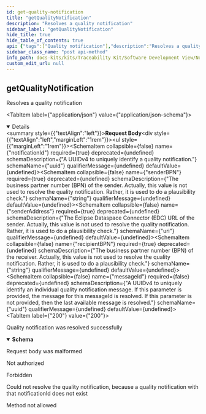 ```yaml
---
id: get-quality-notification
title: "getQualityNotification"
description: "Resolves a quality notification"
sidebar_label: "getQualityNotification"
hide_title: true
hide_table_of_contents: true
api: {"tags":["Quality notification"],"description":"Resolves a quality notification","operationId":"getQualityNotification","requestBody":{"content":{"application/json":{"schema":{"type":"object","required":["notificationId","senderBPN","senderAddress","recipientBPN"],"properties":{"notificationId":{"type":"string","format":"uuid","example":"a7954026-3aff-4b6c-92bf-04671ef2fa46","description":"A UUIDv4 to uniquely identify a quality notification."},"senderBPN":{"type":"string","example":"BPNL00000003BW3S","description":"The business partner number (BPN) of the sender. Actually, this value is not used to resolve the quality notification. Rather, it is used to do a plausibility check."},"senderAddress":{"type":"string","format":"uri","example":"https://edc.company-xyz.io/BPNL00000003BW3S","description":"The Eclipse Dataspace Connector (EDC) URL of the sender. Actually, this value is not used to resolve the quality notification. Rather, it is used to do a plausibility check."},"recipientBPN":{"type":"string","example":"BPNL00000003BV4H","description":"The business partner number (BPN) of the receiver. Actually, this value is not used to resolve the quality notification. Rather, it is used to do a plausibility check."},"messageId":{"type":"string","format":"uuid","example":"c2801472-5f87-41a7-9a25-b0939c4e0dff","description":"A UUIDv4 to uniquely identify an individual quality notification message. If this parameter is provided, the message for this messageId is resolved. If this parameter is not provided, then the last available message is resolved."}}}}}},"responses":{"200":{"description":"Quality notification was resolved successfully","content":{"application/json":{"schema":{"type":"object","required":["notificationId","senderBPN","senderAddress","recipientBPN","severity","status","messageId"],"properties":{"notificationId":{"type":"string","format":"uuid","example":"a7954026-3aff-4b6c-92bf-04671ef2fa46","description":"A UUIDv4 to uniquely identify a quality notification."},"senderBPN":{"type":"string","example":"BPNL00000003BW3S","description":"The business partner number (BPN) of the sender."},"senderAddress":{"type":"string","format":"uri","example":"https://edc.company-xyz.io/BPNL00000003BW3S","description":"The Eclipse Dataspace Connector (EDC) URL of the sender."},"recipientBPN":{"type":"string","example":"BPNL00000003BV4H","description":"The business partner number (BPN) of the receiver."},"severity":{"type":"string","enum":["MINOR","MAJOR","CRITICAL","LIFE-THREATENING"],"example":"CRITICAL","description":"The severity of the quality notification describes its criticality."},"status":{"type":"string","enum":["CREATED","SENT","RECEIVED","ACKNOWLEDGED","ACCEPTED","DECLINED","CLOSED"],"example":"SENT","description":"The status of the quality notification."},"targetDate":{"type":"string","format":"date-time","example":"2022-07-28T14:41:13.214Z","description":"The date and time when a processing of the notification is expected by the sender."},"messageId":{"type":"string","format":"uuid","example":"c2801472-5f87-41a7-9a25-b0939c4e0dff","description":"A UUIDv4 to uniquely identify an individual quality notification message."}}}}}},"400":{"description":"Request body was malformed"},"401":{"description":"Not authorized"},"403":{"description":"Forbidden"},"404":{"description":"Could not resolve the quality notification, because a quality notification with that notificationId does not exist"},"405":{"description":"Method not allowed"}},"method":"post","path":"/qualitynotifications/resolve","servers":[{"url":"/"}],"jsonRequestBodyExample":{"notificationId":"a7954026-3aff-4b6c-92bf-04671ef2fa46","senderBPN":"BPNL00000003BW3S","senderAddress":"https://edc.company-xyz.io/BPNL00000003BW3S","recipientBPN":"BPNL00000003BV4H","messageId":"c2801472-5f87-41a7-9a25-b0939c4e0dff"},"info":{"title":"Notification API","description":"Notification API","license":{"name":"Apache License v2.0","url":"http://apache.org/v2"},"version":"1.1.0"},"postman":{"name":"get Quality Notification","description":{"content":"Resolves a quality notification","type":"text/plain"},"url":{"path":["qualitynotifications","resolve"],"host":["{{baseUrl}}"],"query":[],"variable":[]},"header":[{"key":"Content-Type","value":"application/json"},{"key":"Accept","value":"application/json"}],"method":"POST","body":{"mode":"raw","raw":"\"\"","options":{"raw":{"language":"json"}}}}}
sidebar_class_name: "post api-method"
info_path: docs-kits/kits/Traceability Kit/Software Development View/Notification API/v1.1.0 - mandatory/notification-api
custom_edit_url: null
---
```



## getQualityNotification



Resolves a quality notification

<MimeTabs><TabItem label={"application/json"} value={"application/json-schema"}><details style={{}} data-collapsed={false} open={true}><summary style={{"textAlign":"left"}}><strong>Request Body</strong></summary><div style={{"textAlign":"left","marginLeft":"1rem"}}></div><ul style={{"marginLeft":"1rem"}}><SchemaItem collapsible={false} name={"notificationId"} required={true} deprecated={undefined} schemaDescription={"A UUIDv4 to uniquely identify a quality notification."} schemaName={"uuid"} qualifierMessage={undefined} defaultValue={undefined}></SchemaItem><SchemaItem collapsible={false} name={"senderBPN"} required={true} deprecated={undefined} schemaDescription={"The business partner number (BPN) of the sender. Actually, this value is not used to resolve the quality notification. Rather, it is used to do a plausibility check."} schemaName={"string"} qualifierMessage={undefined} defaultValue={undefined}></SchemaItem><SchemaItem collapsible={false} name={"senderAddress"} required={true} deprecated={undefined} schemaDescription={"The Eclipse Dataspace Connector (EDC) URL of the sender. Actually, this value is not used to resolve the quality notification. Rather, it is used to do a plausibility check."} schemaName={"uri"} qualifierMessage={undefined} defaultValue={undefined}></SchemaItem><SchemaItem collapsible={false} name={"recipientBPN"} required={true} deprecated={undefined} schemaDescription={"The business partner number (BPN) of the receiver. Actually, this value is not used to resolve the quality notification. Rather, it is used to do a plausibility check."} schemaName={"string"} qualifierMessage={undefined} defaultValue={undefined}></SchemaItem><SchemaItem collapsible={false} name={"messageId"} required={false} deprecated={undefined} schemaDescription={"A UUIDv4 to uniquely identify an individual quality notification message. If this parameter is provided, the message for this messageId is resolved. If this parameter is not provided, then the last available message is resolved."} schemaName={"uuid"} qualifierMessage={undefined} defaultValue={undefined}></SchemaItem></ul></details></TabItem></MimeTabs><div><ApiTabs><TabItem label={"200"} value={"200"}><div>

Quality notification was resolved successfully

</div><div><MimeTabs schemaType={"response"}><TabItem label={"application/json"} value={"application/json"}><SchemaTabs><TabItem label={"Schema"} value={"Schema"}><details style={{}} data-collapsed={false} open={true}><summary style={{"textAlign":"left"}}><strong>Schema</strong></summary><div style={{"textAlign":"left","marginLeft":"1rem"}}></div><ul style={{"marginLeft":"1rem"}}><SchemaItem collapsible={false} name={"notificationId"} required={false} deprecated={undefined} schemaDescription={"A UUIDv4 to uniquely identify a quality notification."} schemaName={"uuid"} qualifierMessage={undefined} defaultValue={undefined}></SchemaItem><SchemaItem collapsible={false} name={"senderBPN"} required={false} deprecated={undefined} schemaDescription={"The business partner number (BPN) of the sender."} schemaName={"string"} qualifierMessage={undefined} defaultValue={undefined}></SchemaItem><SchemaItem collapsible={false} name={"senderAddress"} required={false} deprecated={undefined} schemaDescription={"The Eclipse Dataspace Connector (EDC) URL of the sender."} schemaName={"uri"} qualifierMessage={undefined} defaultValue={undefined}></SchemaItem><SchemaItem collapsible={false} name={"recipientBPN"} required={false} deprecated={undefined} schemaDescription={"The business partner number (BPN) of the receiver."} schemaName={"string"} qualifierMessage={undefined} defaultValue={undefined}></SchemaItem><SchemaItem collapsible={false} name={"severity"} required={false} deprecated={undefined} schemaDescription={"The severity of the quality notification describes its criticality."} schemaName={"string"} qualifierMessage={"**Possible values:** [`MINOR`, `MAJOR`, `CRITICAL`, `LIFE-THREATENING`]"} defaultValue={undefined}></SchemaItem><SchemaItem collapsible={false} name={"status"} required={false} deprecated={undefined} schemaDescription={"The status of the quality notification."} schemaName={"string"} qualifierMessage={"**Possible values:** [`CREATED`, `SENT`, `RECEIVED`, `ACKNOWLEDGED`, `ACCEPTED`, `DECLINED`, `CLOSED`]"} defaultValue={undefined}></SchemaItem><SchemaItem collapsible={false} name={"targetDate"} required={false} deprecated={undefined} schemaDescription={"The date and time when a processing of the notification is expected by the sender."} schemaName={"date-time"} qualifierMessage={undefined} defaultValue={undefined}></SchemaItem><SchemaItem collapsible={false} name={"messageId"} required={false} deprecated={undefined} schemaDescription={"A UUIDv4 to uniquely identify an individual quality notification message."} schemaName={"uuid"} qualifierMessage={undefined} defaultValue={undefined}></SchemaItem></ul></details></TabItem><TabItem label={"Example (from schema)"} value={"Example (from schema)"}><ResponseSamples responseExample={"{\n  \"notificationId\": \"a7954026-3aff-4b6c-92bf-04671ef2fa46\",\n  \"senderBPN\": \"BPNL00000003BW3S\",\n  \"senderAddress\": \"https://edc.company-xyz.io/BPNL00000003BW3S\",\n  \"recipientBPN\": \"BPNL00000003BV4H\",\n  \"severity\": \"CRITICAL\",\n  \"status\": \"SENT\",\n  \"targetDate\": \"2022-07-28T14:41:13.214Z\",\n  \"messageId\": \"c2801472-5f87-41a7-9a25-b0939c4e0dff\"\n}"} language={"json"}></ResponseSamples></TabItem></SchemaTabs></TabItem></MimeTabs></div></TabItem><TabItem label={"400"} value={"400"}><div>

Request body was malformed

</div><div></div></TabItem><TabItem label={"401"} value={"401"}><div>

Not authorized

</div><div></div></TabItem><TabItem label={"403"} value={"403"}><div>

Forbidden

</div><div></div></TabItem><TabItem label={"404"} value={"404"}><div>

Could not resolve the quality notification, because a quality notification with that notificationId does not exist

</div><div></div></TabItem><TabItem label={"405"} value={"405"}><div>

Method not allowed

</div><div></div></TabItem></ApiTabs></div>
      